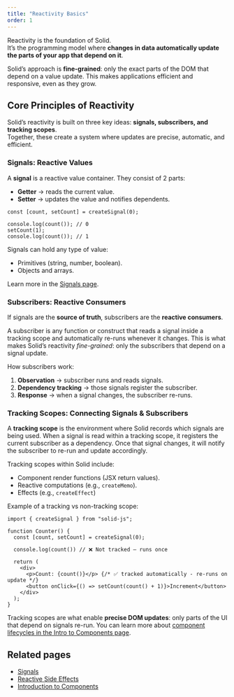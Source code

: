 ```yaml
---
title: "Reactivity Basics"
order: 1
---
```



Reactivity is the foundation of Solid.  
It’s the programming model where **changes in data automatically update the parts of your app that depend on it**.  

Solid’s approach is **fine-grained**: only the exact parts of the DOM that depend on a value update.
This makes applications efficient and responsive, even as they grow.

## Core Principles of Reactivity
	
Solid’s reactivity is built on three key ideas: **signals, subscribers, and tracking scopes**.  
Together, these create a system where updates are precise, automatic, and efficient.

### Signals: Reactive Values

A **signal** is a reactive value container.
They consist of 2 parts:

- **Getter** → reads the current value.  
- **Setter** → updates the value and notifies dependents.  

```tsx
const [count, setCount] = createSignal(0);

console.log(count()); // 0
setCount(1);
console.log(count()); // 1
```

Signals can hold any type of value:

- Primitives (string, number, boolean).
- Objects and arrays.

Learn more in the [Signals page](/reactivity/signals).

### Subscribers: Reactive Consumers

If signals are the **source of truth**, subscribers are the **reactive consumers**.

A subscriber is any function or construct that reads a signal inside a tracking scope and automatically re-runs whenever it changes.
This is what makes Solid’s reactivity *fine-grained*: only the subscribers that depend on a signal update.

How subscribers work:

1. **Observation** → subscriber runs and reads signals.
2. **Dependency tracking** → those signals register the subscriber.
3. **Response** → when a signal changes, the subscriber re-runs.

### Tracking Scopes: Connecting Signals & Subscribers

A **tracking scope** is the environment where Solid records which signals are being used.
When a signal is read within a tracking scope, it registers the current subscriber as a dependency.
Once that signal changes, it will notify the subscriber to re-run and update accordingly.

Tracking scopes within Solid include:

- Component render functions (JSX return values).
- Reactive computations (e.g., `createMemo`).
- Effects (e.g., `createEffect`)

Example of a tracking vs non-tracking scope:

```tsx
import { createSignal } from "solid-js";

function Counter() {
  const [count, setCount] = createSignal(0);

  console.log(count()) // ❌ Not tracked — runs once

  return (
    <div>
      <p>Count: {count()}</p> {/* ✅ tracked automatically - re-runs on update */}
      <button onClick={() => setCount(count() + 1)}>Increment</button>
    </div>
  );
}
```

Tracking scopes are what enable **precise DOM updates**: only parts of the UI that depend on signals re-run.
You can learn more about [component lifecycles in the Intro to Components page](/components/intro).


## Related pages
- [Signals](/reactivity/signals)
- [Reactive Side Effects](/reactivity/effects)
- [Introduction to Components](/components/intro)

